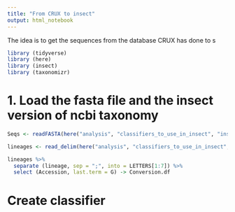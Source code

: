 ```yaml
---
title: "From CRUX to insect"
output: html_notebook
---
```


The idea is to get the sequences from the database CRUX has done to s
```r
library (tidyverse)
library (here)
library (insect)
library (taxonomizr)
```

# 1. Load the fasta file and the insect version of ncbi taxonomy

```r

Seqs <- readFASTA(here("analysis", "classifiers_to_use_in_insect", "insect_classifiers", "12S", "Global_.fasta"))

lineages <- read_delim(here("analysis", "classifiers_to_use_in_insect", "insect_classifiers", "12S", "Global_taxonomy.txt"), col_names = c("Accession", "lineage"), delim = "\t" )

lineages %>% 
  separate (lineage, sep = ";", into = LETTERS[1:7]) %>% 
  select (Accession, last.term = G) -> Conversion.df

```



# Create classifier 


